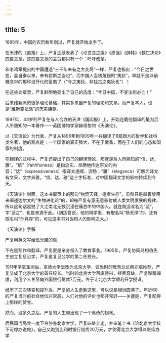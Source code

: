 ```yaml
---
---
---
```

title: 5
---



1895年，中国的农历新年刚过，严复就开始出手了。

在天津的《直报》上，严复连续发表了《论世变之亟》《原强》《辟韩》《救亡决论》四篇文章，这四篇文章的主旨都只有一个：呼吁改革。

和李鸿章提出的中国遭遇“三千年未有之大变局”一样，严复也指出：“今日之世变，盖自秦以来，未有若斯之亟也”，而中国人当初蔑视的“夷狄”，早就不是以前概念中的那种没开化的蛮夷了（“今之夷狄，非犹古之夷狄也”）！

在这些文章里，严复鲜明地亮出了自己的态度：“今日中国，不变法则必亡！”

后来维新派的很多理论基础，其实多来自严复的理论和文章。而严复本人，也是“维新变法派”的忠实拥趸。

1897年，43岁的严复在与人合办的天津《国闻报》上，开始连载他翻译的最为后人所熟知的一本著作——英国博物学家赫胥黎的《天演论》。

以《天演论》为代表，严复从1896年到1909年一共翻译了8部西方的哲学和社科类名著，他的观点是：一个国家的真正强大，不在于武备，而在于人们的心态和国家的制度。

在翻译的过程中，严复还提出了自己的翻译理论，那就是后人所熟知的“信、达、雅”。“信”（faithfulness）是指忠实、准确地传达原文的内容；“达”（expressiveness）指译文通顺、流畅；“雅”（elegance）可解为译文有文采，文字典雅。“信、达、雅”这三字标准，对中国翻译文学的影响持续到今天。

《天演论》封面。这本书扉页上的那句“物竞天择，适者生存”，虽然只是赫胥黎用来阐述达尔文的“生物进化论”的，却被严复有意无意影射成人类文明发展的规律，所以这句话震撼了大江南北无数沉浸在痛苦中的中国人。就连胡适改名为“适”，字“适之”，也是来源于此。（胡适曾说，他的同学里，有取名叫“杨天择”的，还有取名叫“孙竞存”的，可见这本书对当时人的影响之大。）



《天演论》手稿



严复用英文写给伍光建的信



不光是写作和翻译，严复更是亲身投入了教育事业。1905年，严复协同马相伯先生创立复旦公学，严复是复旦公学的第二任校长。

1911年辛亥革命后，京师大学堂改为北京大学，受当时的教育总长蔡元培推荐，严复又成了北京大学的首任校长。当时的北京大学百废待兴，经费奇缺，严复殚精竭虑，利用个人关系向外国银行贷款7万元，终于让北京大学顺利开学授课。

经历了三次转变和提升后，严复的人生走到这里，可以说是相当圆满了。年近60的严复当时的社会地位非常高，人们对他的评价也都非常好——关键是，严复配得上那样的赞誉。

然而，没多久之后，严复的人生却出现了一个离奇的拐弯。

后民国当局曾一度下令停办北京大学，严复四处奔走，并亲笔上书《论北京大学校不可停办说帖》，自己又跑到比利时银行借贷20万元，才使得北京大学得以继续办学